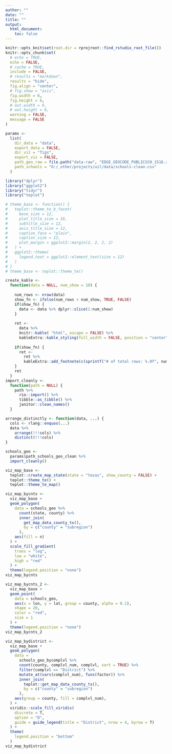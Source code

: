 ```yaml
---
author: ""
date: ""
title: ""
output:
  html_document:
    toc: false
---
```


```r
knitr::opts_knit$set(root.dir = rprojroot::find_rstudio_root_file())
knitr::opts_chunk$set(
  # echo = TRUE,
  echo = FALSE,
  # cache = TRUE,
  include = FALSE,
  # results = "markdown",
  results = "hide",
  fig.align = "center",
  # fig.show = "asis",
  fig.width = 6,
  fig.height = 6,
  # out.width = 6,
  # out.height = 6,
  warning = FALSE,
  message = FALSE
)

```

```r
params <-
  list(
    dir_data = "data",
    export_data = FALSE,
    dir_viz = "figs",
    export_viz = FALSE,
    path_geo_raw = file.path("data-raw", "EDGE_GEOCODE_PUBLICSCH_1516.xlsx"),
    path_schools = "O:/_other/projects/uil/data/schools-clean.csv"
  )
```


```r
library("dplyr")
library("ggplot2")
library("tidyr")
library("teplot")
```

```r
# theme_base <- function() {
#   teplot::theme_te_b_facet(
#     base_size = 12,
#     plot_title_size = 16,
#     subtitle_size = 12,
#     axis_title_size = 12,
#     caption_face = "plain",
#     caption_size = 12,
#     plot_margin = ggplot2::margin(2, 2, 2, 2)
#   ) +
#   ggplot2::theme(
#     legend.text = ggplot2::element_text(size = 12)
#   )
# }
# theme_base <- teplot::theme_te()

create_kable <-
  function(data = NULL, num_show = 10) {
    
    num_rows <- nrow(data)
    show_fn <- ifelse(num_rows > num_show, TRUE, FALSE)
    if(show_fn) {
      data <- data %>% dplyr::slice(1:num_show)
    }
    
    ret <-
      data %>% 
      knitr::kable( "html", escape = FALSE) %>%
      kableExtra::kable_styling(full_width = FALSE, position = "center")
    
    if(show_fn) {
      ret <-
        ret %>%
        kableExtra::add_footnote(c(sprintf("# of total rows: %.0f", num_rows)), notation = "number")
    }
    ret
  }
import_cleanly <-
  function(path = NULL) {
    path %>%
      rio::import() %>%
      tibble::as_tibble() %>% 
      janitor::clean_names()
  }

arrange_distinctly <- function(data, ...) {
  cols <- rlang::enquos(...)
  data %>%
    arrange(!!!cols) %>%
    distinct(!!!cols)
}
```

```r
schools_geo <-
  params$path_schools_geo_clean %>% 
  import_cleanly()

```

```r
viz_map_base <-
  teplot::create_map_state(state = "texas", show_county = FALSE) +
  teplot::theme_te() +
  teplot::theme_te_map()

viz_map_bycnts <-
  viz_map_base +
  geom_polygon(
    data = schools_geo %>%
      count(state, county) %>%
      inner_join(
        get_map_data_county_tx(),
        by = c("county" = "subregion")
      ),
    aes(fill = n)
  ) +
  scale_fill_gradient(
    trans = "log",
    low = "white",
    high = "red"
  ) +
  theme(legend.position = "none")
viz_map_bycnts
```

```r
viz_map_bycnts_2 <-
  viz_map_base +
  geom_point(
    data = schools_geo,
    aes(x = lon, y = lat, group = county, alpha = 0.1),
    shape = 20,
    color = "red",
    size = 1
  ) +
  theme(legend.position = "none")
viz_map_bycnts_2
```


```r
viz_map_bydistrict <-
  viz_map_base +
  geom_polygon(
    data =
      schools_geo_bycomplvl %>%
      count(county, complvl_num, complvl, sort = TRUE) %>% 
      filter(complvl == "District") %>% 
      mutate_at(vars(complvl_num), funs(factor)) %>% 
      inner_join(
        teplot::get_map_data_county_tx(),
        by = c("county" = "subregion")
      ),
    aes(group = county, fill = complvl_num),
  ) +
  viridis::scale_fill_viridis(
    discrete = T,
    option = "D",
    guide = guide_legend(title = "District", nrow = 4, byrow = T)
  ) +
  theme(
    legend.position = "bottom"
  )
viz_map_bydistrict
```

